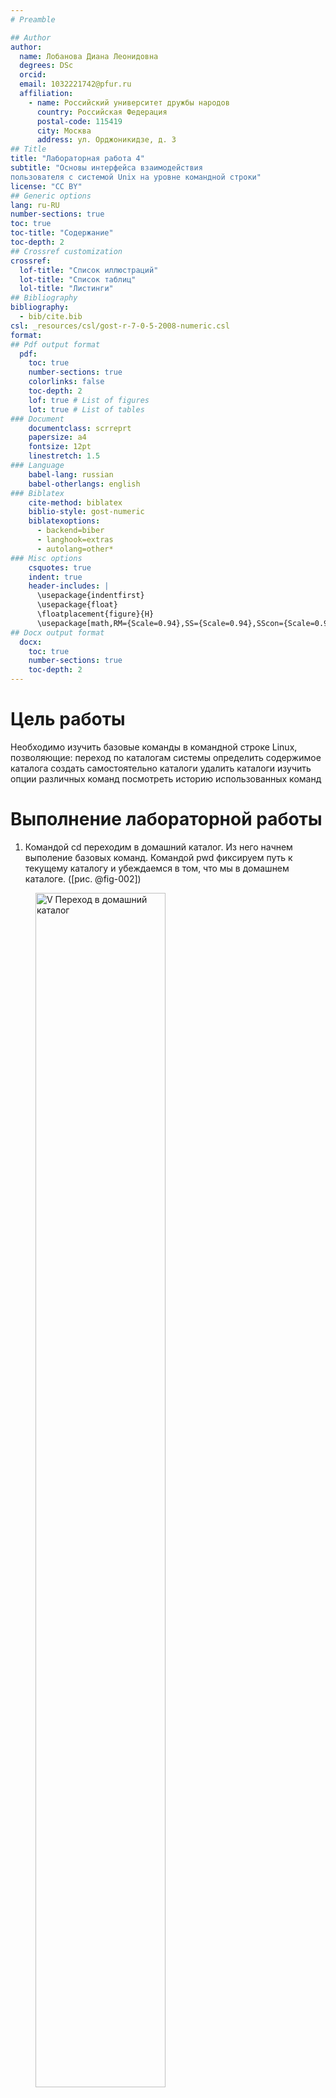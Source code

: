 ```yaml
---
# Preamble

## Author
author:
  name: Лобанова Диана Леонидовна
  degrees: DSc
  orcid: 
  email: 1032221742@pfur.ru
  affiliation:
    - name: Российский университет дружбы народов
      country: Российская Федерация
      postal-code: 115419
      city: Москва
      address: ул. Орджоникидзе, д. 3
## Title
title: "Лабораторная работа 4"
subtitle: "Основы интерфейса взаимодействия
пользователя с системой Unix на уровне командной строки"
license: "CC BY"
## Generic options
lang: ru-RU
number-sections: true
toc: true
toc-title: "Содержание"
toc-depth: 2
## Crossref customization
crossref:
  lof-title: "Список иллюстраций"
  lot-title: "Список таблиц"
  lol-title: "Листинги"
## Bibliography
bibliography:
  - bib/cite.bib
csl: _resources/csl/gost-r-7-0-5-2008-numeric.csl
format:
## Pdf output format
  pdf:
    toc: true
    number-sections: true
    colorlinks: false
    toc-depth: 2
    lof: true # List of figures
    lot: true # List of tables
### Document
    documentclass: scrreprt
    papersize: a4
    fontsize: 12pt
    linestretch: 1.5
### Language
    babel-lang: russian
    babel-otherlangs: english
### Biblatex
    cite-method: biblatex
    biblio-style: gost-numeric
    biblatexoptions:
      - backend=biber
      - langhook=extras
      - autolang=other*
### Misc options
    csquotes: true
    indent: true
    header-includes: |
      \usepackage{indentfirst}
      \usepackage{float}
      \floatplacement{figure}{H}
      \usepackage[math,RM={Scale=0.94},SS={Scale=0.94},SScon={Scale=0.94},TT={Scale=MatchLowercase,FakeStretch=0.9},DefaultFeatures={Ligatures=Common}]{plex-otf}
## Docx output format
  docx:
    toc: true
    number-sections: true
    toc-depth: 2
---
```



# Цель работы

Необходимо изучить базовые команды в командной строке Linux, позволяющие:
переход по каталогам системы
определить содержимое каталога
создать самостоятельно каталоги
удалить каталоги
изучить опции различных команд
посмотреть историю использованных команд


# Выполнение лабораторной работы

1. Командой cd переходим в домашний каталог. Из него начнем выполение базовых команд. Командой pwd фиксируем путь к текущему каталогу и убеждаемся в том, что мы в домашнем каталоге. ([рис. @fig-002])

![V Переход в домашний каталог](image/domash_katalog.png){#fig-002 width=70%}


2. Переходим в каталог tmp и выводим его содержимое командой ls. ([рис. @fig-003])

![V Переход в каталог tmp_команда ls](image/katalog_tmp_komanda_ls.png){#fig-003 width=70%}


Введем команду ls -a. Сравним разницу между этими двумя командами. ([рис. @fig-004])

![V Команда ls -a](image/komanda_ls_a.png){#fig-004 width=70%}

Команда ls позволяет просмотреть содержимое каталога, а команда ls -a позволяет увидеть содержимое каталога и скрытые файлы.


Переходим в каталог /var/spool, командой ls узнаем, что в нем имеется подкаталог с именем cron.([рис. @fig-005])

![V Файл cron](image/file_cron.png){#fig-005 width=70%}


Далее опрелим содержимое домашнего каталога. ([рис. @fig-006])

![V Содержимое домашнего каталога](image/soderg_domash_katalog.png){#fig-006 width=70%}


Введем команду ls -l. Как мы видим, владельцем файлов и подкаталогов является - root. ([рис. @fig-007])

![V Владелец файлов и каталогов](image/vladeletc_domash_katalog.png){#fig-007 width=70%}


3. В домашнем каталоге создаем каталог - newdir. ([рис. @fig-008])

![V Новый каталог newdir](image/new_katalog_newdir.png){#fig-008 width=70%}


В каталоге newdir создаем новый каталог - morefun. ([рис. @fig-009])

![V Новый каталог morefun](image/new_katalog_morefun.png){#fig-009 width=70%}


При помощи команды mkdir в домашнем каталоге создаем сразу 3 новых каталога - letters, memos, misk. ([рис. @fig-010])

![V 3 новых каталога](image/3_new_katalogs.png){#fig-010 width=70%}


Затем удалим эти каталоги одной командой - rmdir. ([рис. @fig-011])

![V Удалим 3 новых каталога](image/delete_3_new_katalogs.png){#fig-011 width=70%}


Пробуем удалить созданный ранее каталог newdir поочередно командами rm и rmdir. 
Команды не исполняются и возвращается ошибка. 
Командой rm -r спустя несколько уточняющих вопросов удается удалить сначала подкаталог morefun, а затем и сам каталог newdir. 
Далее проверяем его отсутствие в домашнем каталоге командой ls. ([рис. @fig-012])

![V Удалить каталог newdir](image/delete_newdir.png){#fig-012 width=70%}


4. С помощью команды man просматриваем список опций команды ls.
Определяем, какую необходимо выбрать для просмотра содержимого не только указанного каталога, но и подкаталогов, входящих в него.
Нужно использовать опцию -R (Recursive). Опция выполняет рекурсивное перечисление содержимого, то есть перечисляет не только сам каталог, но и его подкаталоги. ([рис. @fig-013])

![V Команда ls Recursive](image/ls_R.png){#fig-013 width=70%}


5. С помощью команды man просматриваем список опций команды ls. 
Для сортировки списка содержимого каталога по времени последнего изменения с развёрнутым описанием файлов, вам нужно использовать следующие опции команды ls:
-l (или --long): для отображения развёрнутого списка файлов (включая права доступа, владельца, размер, и время последнего изменения). 
-t (или --sort=time): для сортировкиc по времени последнего изменения. 
-R (или --recursive): для просмотра содержимого подкаталогов рекурсивно (если нужно показать содержимое всех подкаталогов, а не только текущего).

Эта команда сначала выведет список файлов текущего каталога в развёрнутом формате, затем отсортирует его по времени последнего изменения (новые файлы в конце списка). ([рис. @fig-014])

![V Команда ls -ltR](image/ls_ltR.png){#fig-014 width=70%}



# Выводы

В данной лабораторной работе мы познакомились с основными командами в командной строке Linux, изучили возможность управления файловой системой через консоль.

